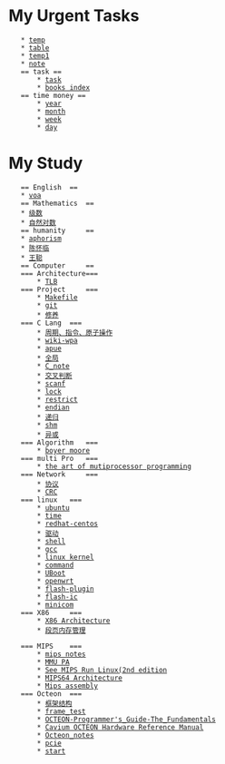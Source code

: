 = My Urgent Tasks =
    * [[temp]]
    * [[table]]
    * [[temp1]]
    * [[note]]
    == task ==
    	* [[task]]
    	* [[books index]]
    == time money ==
    	* [[year]]
    	* [[month]]
    	* [[week]]
    	* [[day]]

= My Study =
    == English	==
	* [[voa]]
    == Mathematics	==
	* [[级数]]
	* [[自然对数]]
    == humanity  	==
	* [[aphorism]]
	* [[陈怀临]] 
	* [[王聪]]
    == Computer 	==
	=== Architecture===
		* [[TLB]]
	=== Project 	===
		* [[Makefile]]
		* [[git]]
		* [[修养]]
	=== C Lang	===
		* [[周期、指令、原子操作]]
		* [[wiki-wpa]]
		* [[apue]]
		* [[全局]]
		* [[C_note]]
		* [[交叉判断]]
		* [[scanf]]
		* [[lock]]
		* [[restrict]]
		* [[endian]]
		* [[递归]]
		* [[shm]]
		* [[异或]]
	=== Algorithm	===
		* [[boyer moore]]
	=== multi Pro 	===
		* [[the art of mutiprocessor programming]]
	=== Network 	===
		* [[协议]]
		* [[CRC]]
	=== linux 	===
		* [[ubuntu]]
		* [[time]]
		* [[redhat-centos]]
		* [[驱动]]
		* [[shell]]
		* [[gcc]]
		* [[linux kernel]]
		* [[command]]
		* [[UBoot]]
		* [[openwrt]]
		* [[flash-plugin]]
		* [[flash-ic]]
		* [[minicom]]
	=== X86		===
		* [[X86 Architecture]]
		* [[段页内存管理]]
	
	=== MIPS	===
		* [[mips notes]]
		* [[MMU PA]]
		* [[See MIPS Run Linux(2nd edition]]
		* [[MIPS64 Architecture]]
		* [[Mips assembly]]
	=== Octeon 	===
		* [[框架结构]]
		* [[frame_test]]
		* [[OCTEON-Programmer's_Guide-The_Fundamentals]]
		* [[Cavium OCTEON Hardware Reference Manual]]
		* [[Octeon_notes]]
		* [[pcie]]
		* [[start]]

